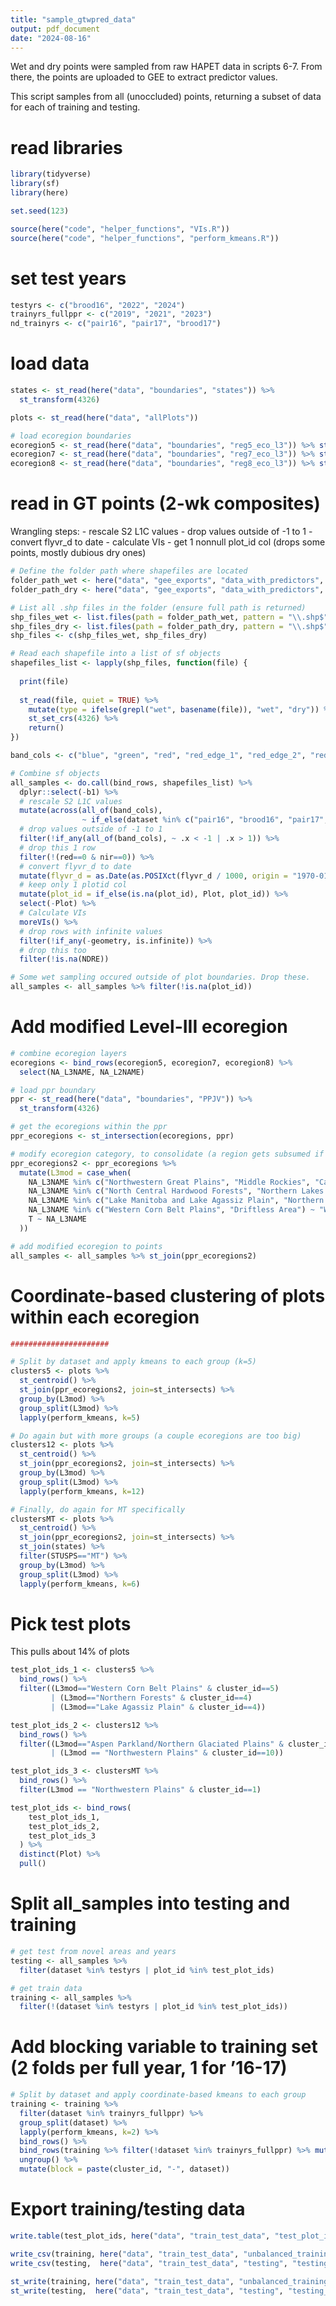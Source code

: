 ```yaml
---
title: "sample_gtwpred_data"
output: pdf_document
date: "2024-08-16"
---
```

Wet and dry points were sampled from raw HAPET data in scripts 6-7. 
From there, the points are uploaded to GEE to extract predictor values.

This script samples from all (unoccluded) points, returning a subset of data for each of training and testing. 

# read libraries
```r
library(tidyverse)
library(sf)
library(here)

set.seed(123)

source(here("code", "helper_functions", "VIs.R"))
source(here("code", "helper_functions", "perform_kmeans.R"))
```

# set test years
```r
testyrs <- c("brood16", "2022", "2024")
trainyrs_fullppr <- c("2019", "2021", "2023")
nd_trainyrs <- c("pair16", "pair17", "brood17")
```

# load data
```r
states <- st_read(here("data", "boundaries", "states")) %>% 
  st_transform(4326)

plots <- st_read(here("data", "allPlots"))

# load ecoregion boundaries
ecoregion5 <- st_read(here("data", "boundaries", "reg5_eco_l3")) %>% st_transform(4326)
ecoregion7 <- st_read(here("data", "boundaries", "reg7_eco_l3")) %>% st_transform(4326)
ecoregion8 <- st_read(here("data", "boundaries", "reg8_eco_l3")) %>% st_transform(4326)
```

# read in GT points (2-wk composites)
Wrangling steps: 
  - rescale S2 L1C values
- drop values outside of -1 to 1
- convert flyvr_d to date
- calculate VIs
- get 1 nonnull plot_id col (drops some points, mostly dubious dry ones)

```r
# Define the folder path where shapefiles are located
folder_path_wet <- here("data", "gee_exports", "data_with_predictors", "PPR gtwPred-2wk", "wet_2wk_200")
folder_path_dry <- here("data", "gee_exports", "data_with_predictors", "PPR gtwPred-2wk", "dry_2wk")

# List all .shp files in the folder (ensure full path is returned)
shp_files_wet <- list.files(path = folder_path_wet, pattern = "\\.shp$", full.names = TRUE)
shp_files_dry <- list.files(path = folder_path_dry, pattern = "\\.shp$", full.names = TRUE)
shp_files <- c(shp_files_wet, shp_files_dry)

# Read each shapefile into a list of sf objects
shapefiles_list <- lapply(shp_files, function(file) {
  
  print(file)
  
  st_read(file, quiet = TRUE) %>%
    mutate(type = ifelse(grepl("wet", basename(file)), "wet", "dry")) %>% 
    st_set_crs(4326) %>% 
    return()
})

band_cols <- c("blue", "green", "red", "red_edge_1", "red_edge_2", "red_edge_3", "nir", "swir1", "swir2")

# Combine sf objects
all_samples <- do.call(bind_rows, shapefiles_list) %>% 
  dplyr::select(-b1) %>% 
  # rescale S2 L1C values
  mutate(across(all_of(band_cols),   
                ~ if_else(dataset %in% c("pair16", "brood16", "pair17", "brood17"), .x * 10000, .x))) %>%
  # drop values outside of -1 to 1
  filter(!if_any(all_of(band_cols), ~ .x < -1 | .x > 1)) %>% 
  # drop this 1 row
  filter(!(red==0 & nir==0)) %>% 
  # convert flyvr_d to date
  mutate(flyvr_d = as.Date(as.POSIXct(flyvr_d / 1000, origin = "1970-01-01", tz = "UTC"))) %>% 
  # keep only 1 plotid col
  mutate(plot_id = if_else(is.na(plot_id), Plot, plot_id)) %>% 
  select(-Plot) %>% 
  # Calculate VIs
  moreVIs() %>% 
  # drop rows with infinite values
  filter(!if_any(-geometry, is.infinite)) %>%
  # drop this too 
  filter(!is.na(NDRE)) 

# Some wet sampling occured outside of plot boundaries. Drop these. 
all_samples <- all_samples %>% filter(!is.na(plot_id)) 
```

# Add modified Level-III ecoregion
```r
# combine ecoregion layers
ecoregions <- bind_rows(ecoregion5, ecoregion7, ecoregion8) %>% 
  select(NA_L3NAME, NA_L2NAME)

# load ppr boundary
ppr <- st_read(here("data", "boundaries", "PPJV")) %>%
  st_transform(4326)

# get the ecoregions within the ppr
ppr_ecoregions <- st_intersection(ecoregions, ppr)

# modify ecoregion category, to consolidate (a region gets subsumed if <5 plots in it)
ppr_ecoregions2 <- ppr_ecoregions %>% 
  mutate(L3mod = case_when(
    NA_L3NAME %in% c("Northwestern Great Plains", "Middle Rockies", "Canadian Rockies", "Northwestern Glaciated Plains") ~ "Northwestern Plains",
    NA_L3NAME %in% c("North Central Hardwood Forests", "Northern Lakes and Forests") ~ "Northern Forests",
    NA_L3NAME %in% c("Lake Manitoba and Lake Agassiz Plain", "Northern Minnesota Wetlands") ~ "Lake Agassiz Plain",
    NA_L3NAME %in% c("Western Corn Belt Plains", "Driftless Area") ~ "Western Corn Belt Plains",
    T ~ NA_L3NAME
  ))

# add modified ecoregion to points
all_samples <- all_samples %>% st_join(ppr_ecoregions2) 
```

# Coordinate-based clustering of plots within each ecoregion
```r
######################

# Split by dataset and apply kmeans to each group (k=5)
clusters5 <- plots %>%
  st_centroid() %>% 
  st_join(ppr_ecoregions2, join=st_intersects) %>% 
  group_by(L3mod) %>% 
  group_split(L3mod) %>%
  lapply(perform_kmeans, k=5) 

# Do again but with more groups (a couple ecoregions are too big)
clusters12 <- plots %>%
  st_centroid() %>% 
  st_join(ppr_ecoregions2, join=st_intersects) %>% 
  group_by(L3mod) %>% 
  group_split(L3mod) %>%
  lapply(perform_kmeans, k=12) 

# Finally, do again for MT specifically
clustersMT <- plots %>%
  st_centroid() %>% 
  st_join(ppr_ecoregions2, join=st_intersects) %>% 
  st_join(states) %>% 
  filter(STUSPS=="MT") %>% 
  group_by(L3mod) %>% 
  group_split(L3mod) %>%
  lapply(perform_kmeans, k=6) 
```

# Pick test plots
This pulls about 14% of plots
```r
test_plot_ids_1 <- clusters5 %>% 
  bind_rows() %>% 
  filter((L3mod=="Western Corn Belt Plains" & cluster_id==5)
         | (L3mod=="Northern Forests" & cluster_id==4)
         | (L3mod=="Lake Agassiz Plain" & cluster_id==4))

test_plot_ids_2 <- clusters12 %>% 
  bind_rows() %>%
  filter((L3mod=="Aspen Parkland/Northern Glaciated Plains" & cluster_id==6)
         | (L3mod == "Northwestern Plains" & cluster_id==10))

test_plot_ids_3 <- clustersMT %>% 
  bind_rows() %>%
  filter(L3mod == "Northwestern Plains" & cluster_id==1)

test_plot_ids <- bind_rows(
    test_plot_ids_1, 
    test_plot_ids_2,
    test_plot_ids_3
  ) %>% 
  distinct(Plot) %>% 
  pull()
```

# Split all_samples into testing and training 
```r
# get test from novel areas and years
testing <- all_samples %>% 
  filter(dataset %in% testyrs | plot_id %in% test_plot_ids) 

# get train data
training <- all_samples %>% 
  filter(!(dataset %in% testyrs | plot_id %in% test_plot_ids)) 
```

# Add blocking variable to training set (2 folds per full year, 1 for '16-17)
```r
# Split by dataset and apply coordinate-based kmeans to each group 
training <- training %>%
  filter(dataset %in% trainyrs_fullppr) %>%
  group_split(dataset) %>%
  lapply(perform_kmeans, k=2) %>% 
  bind_rows() %>% 
  bind_rows(training %>% filter(!dataset %in% trainyrs_fullppr) %>% mutate(cluster_id=1)) %>% 
  ungroup() %>% 
  mutate(block = paste(cluster_id, "-", dataset)) 
```

# Export training/testing data
```r
write.table(test_plot_ids, here("data", "train_test_data", "test_plot_ids.txt"))

write_csv(training, here("data", "train_test_data", "unbalanced_training", "training_2wk_200pt.csv"), append=F)
write_csv(testing,  here("data", "train_test_data", "testing", "testing_2wk_200pt.csv"), append=F)

st_write(training, here("data", "train_test_data", "unbalanced_training", "training_2wk_200pt.shp"), append=F)
st_write(testing,  here("data", "train_test_data", "testing", "testing_2wk_200pt.shp"), append=F)
```
